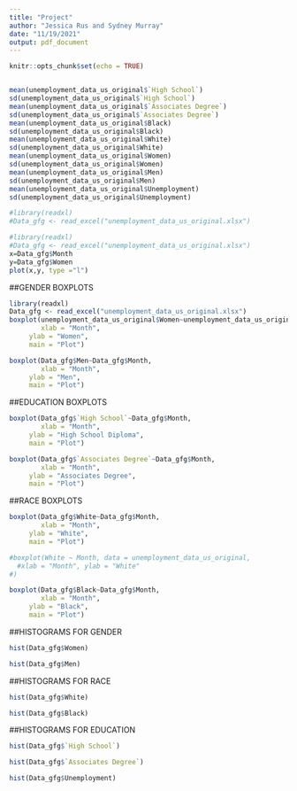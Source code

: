```yaml
---
title: "Project"
author: "Jessica Rus and Sydney Murray"
date: "11/19/2021"
output: pdf_document
---
```


```r
knitr::opts_chunk$set(echo = TRUE)
```



```r


```



```r
mean(unemployment_data_us_original$`High School`)
sd(unemployment_data_us_original$`High School`)
mean(unemployment_data_us_original$`Associates Degree`)
sd(unemployment_data_us_original$`Associates Degree`)
mean(unemployment_data_us_original$Black)
sd(unemployment_data_us_original$Black)
mean(unemployment_data_us_original$White)
sd(unemployment_data_us_original$White)
mean(unemployment_data_us_original$Women)
sd(unemployment_data_us_original$Women)
mean(unemployment_data_us_original$Men)
sd(unemployment_data_us_original$Men)
mean(unemployment_data_us_original$Unemployment)
sd(unemployment_data_us_original$Unemployment)


```

```r
#library(readxl)
#Data_gfg <- read_excel("unemployment_data_us_original.xlsx")
```


```r
#library(readxl)
#Data_gfg <- read_excel("unemployment_data_us_original.xlsx")
x=Data_gfg$Month
y=Data_gfg$Women
plot(x,y, type ="l")
```
##GENDER BOXPLOTS
```r
library(readxl)
Data_gfg <- read_excel("unemployment_data_us_original.xlsx")
boxplot(unemployment_data_us_original$Women~unemployment_data_us_original$Month,
        xlab = "Month",
     ylab = "Women",
     main = "Plot")
```



```r
boxplot(Data_gfg$Men~Data_gfg$Month,
        xlab = "Month",
     ylab = "Men",
     main = "Plot")
```
##EDUCATION BOXPLOTS

```r
boxplot(Data_gfg$`High School`~Data_gfg$Month,
        xlab = "Month",
     ylab = "High School Diploma",
     main = "Plot")
```


```r
boxplot(Data_gfg$`Associates Degree`~Data_gfg$Month,
        xlab = "Month",
     ylab = "Associates Degree",
     main = "Plot")
```

##RACE BOXPLOTS

```r
boxplot(Data_gfg$White~Data_gfg$Month,
        xlab = "Month",
     ylab = "White",
     main = "Plot")

#boxplot(White ~ Month, data = unemployment_data_us_original,
  #xlab = "Month", ylab = "White"
#)
```


```r
boxplot(Data_gfg$Black~Data_gfg$Month,
        xlab = "Month",
     ylab = "Black",
     main = "Plot")
```

##HISTOGRAMS FOR GENDER


```r
hist(Data_gfg$Women)
```



```r
hist(Data_gfg$Men)
```

##HISTOGRAMS FOR RACE

```r
hist(Data_gfg$White)
```

```r
hist(Data_gfg$Black)
```

##HISTOGRAMS FOR EDUCATION

```r
hist(Data_gfg$`High School`)
```


```r
hist(Data_gfg$`Associates Degree`)
```

```r
hist(Data_gfg$Unemployment)
```
